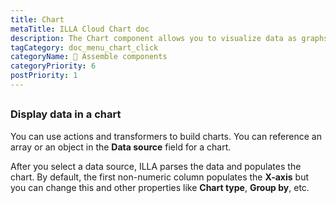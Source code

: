```yaml
---
title: Chart
metaTitle: ILLA Cloud Chart doc
description: The Chart component allows you to visualize data as graphs and charts. It's built using Chart.js.
tagCategory: doc_menu_chart_click
categoryName: 🧬 Assemble components
categoryPriority: 6
postPriority: 1
---
```


## <Heading hidden>Chart</Heading>

### Display data in a chart

You can use actions and transformers to build charts. You can reference an array or an object in the **Data source** field for a chart. 

After you select a data source, ILLA parses the data and populates the chart. By default, the first non-numeric column populates the **X-axis** but you can change this and other properties like **Chart type**, **Group by**, etc.

<img src='https://cdn.illacloud.com/official-website/img/docs/assemble/chart1.png' alt="" />

<img src='https://cdn.illacloud.com/official-website/img/docs/assemble/chart2.png' alt="" />
